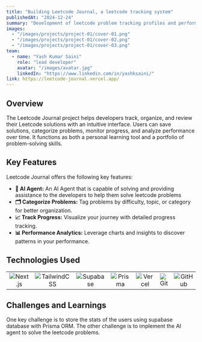 ```yaml
---
title: "Building Leetcode Journal, a leetcode tracking system"
publishedAt: "2024-12-24"
summary: "Development of leetcode problem tracking profiles and performance using Next.js for front-end and Supabase for backend service"
images:
  - "/images/projects/project-01/cover-01.png"
  - "/images/projects/project-01/cover-02.png"
  - "/images/projects/project-01/cover-03.png"
team:
  - name: "Yash Kumar Saini"
    role: "lead developer"
    avatar: "/images/avatar.jpg"
    linkedIn: "https://www.linkedin.com/in/yashksaini/"
link: https://leetcode-journal.vercel.app/
---
```


## Overview

The Leetcode Journal project helps developers track, organize, and review their Leetcode solutions with an intuitive interface. Users can save solutions, categorize problems, monitor progress, and analyze performance over time. It functions as both a personal learning tool and a portfolio of problem-solving skills.

## Key Features

Leetcode Journal offers the following key features:

- **📝 AI Agent:** An AI Agent that is capable of solving and providing  assistance to the developers to help them solve leetcode problems
- **🗂️ Categorize Problems:** Tag problems by difficulty, topic, or category for better organization.
- **📈 Track Progress:** Visualize your journey with detailed progress tracking.
- **📊 Performance Analytics:** Leverage charts and insights to discover patterns in your performance.

## Technologies Used

<table>
    <tr>
        <td align="center">
            <img alt="Next.js" src="https://skillicons.dev/icons?i=nextjs"/>
        </td>
        <td align="center">
            <img alt="TailwindCSS" src="https://skillicons.dev/icons?i=tailwind"/>
        </td>
        <td align="center">
            <img alt="Supabase" src="https://skillicons.dev/icons?i=supabase"/>
        </td>
        <td align="center">
            <img alt="Prisma" src="https://skillicons.dev/icons?i=prisma"/>
        </td>
        <td align="center">
            <img alt="Vercel" src="https://skillicons.dev/icons?i=vercel"/>
        </td>
        <td align="center">
            <img alt="Git" src="https://skillicons.dev/icons?i=git"/>
        </td>
        <td align="center">
            <img alt="GitHub" src="https://skillicons.dev/icons?i=github"/>
        </td>
    </tr>
</table>

## Challenges and Learnings

One key challenge is to store the stats of the users using supabase database with Prisma ORM. The other challenge is to implement the AI agent to solve the leetcode problems.
